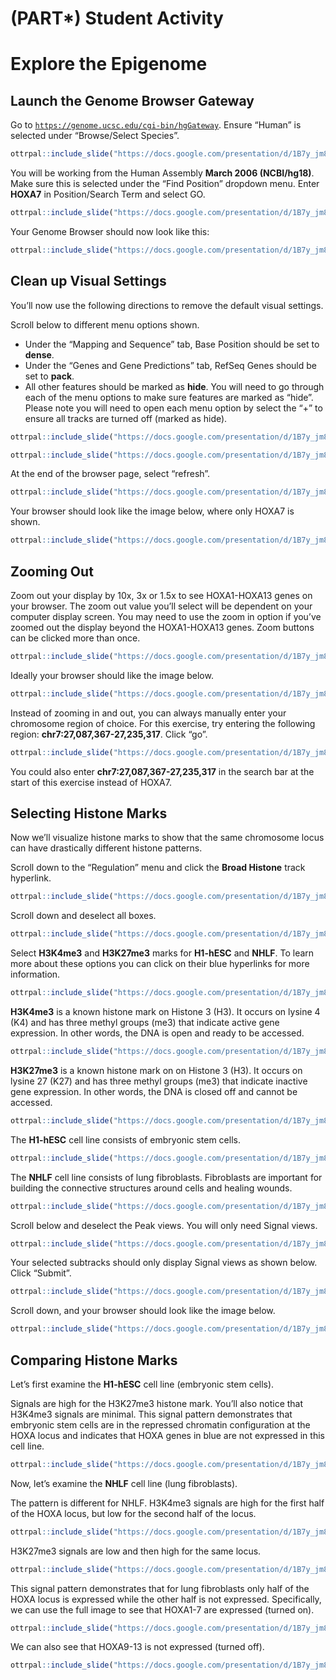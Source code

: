 # (PART\*) Student Activity {-}

# Explore the Epigenome

## Launch the Genome Browser Gateway

Go to [`https://genome.ucsc.edu/cgi-bin/hgGateway`](https://genome.ucsc.edu/cgi-bin/hgGateway). Ensure "Human" is selected under "Browse/Select Species".  

```r
ottrpal::include_slide("https://docs.google.com/presentation/d/1B7y_jm8GuHZMUvTU1TFdW4nqQQV6nOT9XuFwgSflXz4/edit#slide=id.g15625333d53_0_2")
```

You will be working from the Human Assembly **March 2006 (NCBI/hg18)**. Make sure this is selected under the "Find Position" dropdown menu. Enter **HOXA7** in Position/Search Term and select GO. 

```r
ottrpal::include_slide("https://docs.google.com/presentation/d/1B7y_jm8GuHZMUvTU1TFdW4nqQQV6nOT9XuFwgSflXz4/edit#slide=id.g15625333d53_0_7")
```

Your Genome Browser should now look like this:

```r
ottrpal::include_slide("https://docs.google.com/presentation/d/1B7y_jm8GuHZMUvTU1TFdW4nqQQV6nOT9XuFwgSflXz4/edit#slide=id.g15625333d53_0_22")
```

## Clean up Visual Settings

You’ll now use the following directions to remove the default visual settings.

Scroll below to different menu options shown. 

* Under the "Mapping and Sequence" tab, Base Position should be set to **dense**. 
* Under the "Genes and Gene Predictions" tab,  RefSeq Genes should be set to **pack**.  
* All other features should be marked as **hide**. You will need to go through each of the menu options to make sure features are marked as “hide”. Please note you will need to open each menu option by select the  “+” to ensure all tracks are turned off (marked as hide). 

```r
ottrpal::include_slide("https://docs.google.com/presentation/d/1B7y_jm8GuHZMUvTU1TFdW4nqQQV6nOT9XuFwgSflXz4/edit#slide=id.g15625333d53_0_29")
```
```r
ottrpal::include_slide("https://docs.google.com/presentation/d/1B7y_jm8GuHZMUvTU1TFdW4nqQQV6nOT9XuFwgSflXz4/edit#slide=id.g15625333d53_0_33")
```

At the end of the browser page, select "refresh". 

```r
ottrpal::include_slide("https://docs.google.com/presentation/d/1B7y_jm8GuHZMUvTU1TFdW4nqQQV6nOT9XuFwgSflXz4/edit#slide=id.g15625333d53_0_41")
```

Your browser should look like the image below, where only HOXA7 is shown. 

```r
ottrpal::include_slide("https://docs.google.com/presentation/d/1B7y_jm8GuHZMUvTU1TFdW4nqQQV6nOT9XuFwgSflXz4/edit#slide=id.g15625333d53_0_48")
```

## Zooming Out

Zoom out your display by 10x, 3x or 1.5x to see HOXA1-HOXA13 genes on your browser. The zoom out value you’ll select will be dependent on your computer display screen. You may need to use the zoom in option if you’ve zoomed out the display beyond the HOXA1-HOXA13 genes. Zoom buttons can be clicked more than once.

```r
ottrpal::include_slide("https://docs.google.com/presentation/d/1B7y_jm8GuHZMUvTU1TFdW4nqQQV6nOT9XuFwgSflXz4/edit#slide=id.g15625333d53_0_54")
```

Ideally your browser should like the image below. 

```r
ottrpal::include_slide("https://docs.google.com/presentation/d/1B7y_jm8GuHZMUvTU1TFdW4nqQQV6nOT9XuFwgSflXz4/edit#slide=id.g15625333d53_0_59")
```

Instead of zooming in and out, you can always manually enter your chromosome region of choice. For this exercise, try entering the following region: **chr7:27,087,367-27,235,317**. Click "go". 

```r
ottrpal::include_slide("https://docs.google.com/presentation/d/1B7y_jm8GuHZMUvTU1TFdW4nqQQV6nOT9XuFwgSflXz4/edit#slide=id.g15625333d53_0_65")
```

<div class = "notice">
You could also enter **chr7:27,087,367-27,235,317** in the search bar at the start of this exercise instead of HOXA7. 
</div>

## Selecting Histone Marks

Now we’ll visualize histone marks to show that the same chromosome locus can have drastically different histone patterns.

Scroll down to the "Regulation" menu and click the **Broad Histone** track hyperlink.

```r
ottrpal::include_slide("https://docs.google.com/presentation/d/1B7y_jm8GuHZMUvTU1TFdW4nqQQV6nOT9XuFwgSflXz4/edit#slide=id.g152864d54a7_0_0")
```

Scroll down and deselect all boxes.

```r
ottrpal::include_slide("https://docs.google.com/presentation/d/1B7y_jm8GuHZMUvTU1TFdW4nqQQV6nOT9XuFwgSflXz4/edit#slide=id.g152864d54a7_1_8")
```

Select **H3K4me3** and **H3K27me3** marks for **H1-hESC** and **NHLF**. To learn more about these options you can click on their blue hyperlinks for more information. 

```r
ottrpal::include_slide("https://docs.google.com/presentation/d/1B7y_jm8GuHZMUvTU1TFdW4nqQQV6nOT9XuFwgSflXz4/edit#slide=id.g152864d54a7_0_9")
```

<div class = "notice">
**H3K4me3** is a known histone mark on Histone 3 (H3). It occurs on lysine 4 (K4) and has three methyl groups (me3) that indicate active gene expression. In other words, the DNA is open and ready to be accessed.

```r
ottrpal::include_slide("https://docs.google.com/presentation/d/1B7y_jm8GuHZMUvTU1TFdW4nqQQV6nOT9XuFwgSflXz4/edit#slide=id.g152864d54a7_1_18")
```

**H3K27me3** is a known histone mark on on Histone 3 (H3). It occurs on lysine 27 (K27) and has three methyl groups (me3) that indicate inactive gene expression. In other words, the DNA is closed off and cannot be accessed.

```r
ottrpal::include_slide("https://docs.google.com/presentation/d/1B7y_jm8GuHZMUvTU1TFdW4nqQQV6nOT9XuFwgSflXz4/edit#slide=id.g152864d54a7_1_22")
```

The **H1-hESC** cell line consists of embryonic stem cells.

```r
ottrpal::include_slide("https://docs.google.com/presentation/d/1B7y_jm8GuHZMUvTU1TFdW4nqQQV6nOT9XuFwgSflXz4/edit#slide=id.g152864d54a7_53_0")
```

The **NHLF** cell line consists of lung fibroblasts. Fibroblasts are important for building the connective structures around cells and healing wounds.

```r
ottrpal::include_slide("https://docs.google.com/presentation/d/1B7y_jm8GuHZMUvTU1TFdW4nqQQV6nOT9XuFwgSflXz4/edit#slide=id.g152864d54a7_70_1")
```
</div>

Scroll below and deselect the Peak views. You will only need Signal views. 

```r
ottrpal::include_slide("https://docs.google.com/presentation/d/1B7y_jm8GuHZMUvTU1TFdW4nqQQV6nOT9XuFwgSflXz4/edit#slide=id.g152864d54a7_70_5")
```

Your selected subtracks should only display Signal views as shown below. Click "Submit".

```r
ottrpal::include_slide("https://docs.google.com/presentation/d/1B7y_jm8GuHZMUvTU1TFdW4nqQQV6nOT9XuFwgSflXz4/edit#slide=id.g152864d54a7_70_13")
```

Scroll down, and your browser should look like the image below. 

```r
ottrpal::include_slide("https://docs.google.com/presentation/d/1B7y_jm8GuHZMUvTU1TFdW4nqQQV6nOT9XuFwgSflXz4/edit#slide=id.g152864d54a7_70_18")
```

## Comparing Histone Marks

Let's first examine the **H1-hESC** cell line (embryonic stem cells).

Signals are high for the H3K27me3 histone mark. You’ll also notice that H3K4me3 signals are minimal. This signal pattern demonstrates that embryonic stem cells are in the repressed chromatin configuration at the HOXA locus and indicates that HOXA genes in blue are not expressed in this cell line. 

```r
ottrpal::include_slide("https://docs.google.com/presentation/d/1B7y_jm8GuHZMUvTU1TFdW4nqQQV6nOT9XuFwgSflXz4/edit#slide=id.g152864d54a7_70_22")
```

Now, let's examine the **NHLF** cell line (lung fibroblasts).

The pattern is different for NHLF. H3K4me3 signals are high for the first half of the HOXA locus, but low for the second half of the locus. 

```r
ottrpal::include_slide("https://docs.google.com/presentation/d/1B7y_jm8GuHZMUvTU1TFdW4nqQQV6nOT9XuFwgSflXz4/edit#slide=id.g152864d54a7_70_30")
```

H3K27me3 signals are low and then high for the same locus. 

```r
ottrpal::include_slide("https://docs.google.com/presentation/d/1B7y_jm8GuHZMUvTU1TFdW4nqQQV6nOT9XuFwgSflXz4/edit#slide=id.g152864d54a7_70_35")
```

This signal pattern demonstrates that for lung fibroblasts only half of the HOXA locus is expressed while the other half is not expressed. Specifically, we can use the full image to see that HOXA1-7 are expressed (turned on).

```r
ottrpal::include_slide("https://docs.google.com/presentation/d/1B7y_jm8GuHZMUvTU1TFdW4nqQQV6nOT9XuFwgSflXz4/edit#slide=id.g152864d54a7_70_40")
```

We can also see that HOXA9-13 is not expressed (turned off). 

```r
ottrpal::include_slide("https://docs.google.com/presentation/d/1B7y_jm8GuHZMUvTU1TFdW4nqQQV6nOT9XuFwgSflXz4/edit#slide=id.g152864d54a7_70_46")
```